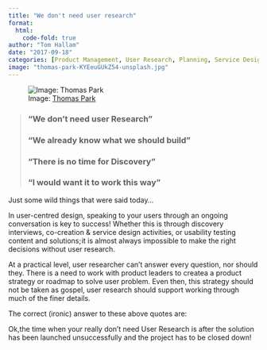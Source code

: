```yaml
---
title: "We don't need user research"
format:
  html:
    code-fold: true
author: "Tom Hallam"
date: "2017-09-18"
categories: [Product Management, User Research, Planning, Service Design]
image: "thomas-park-KYEeuGUkZ54-unsplash.jpg"
---
```


![Image: [Thomas Park](https://unsplash.com/photos/KYEeuGUkZ54){.external target="_blank"}](thomas-park-KYEeuGUkZ54-unsplash.jpg)

>### "We don't need user Research"
>### "We already know what we should build"
>### "There is no time for Discovery"
>### "I would want it to work this way"


Just some wild things that were said today...

In user-centred design, speaking to your users through an ongoing conversation is key to success! Whether this is through discovery interviews, co-creation & service design activities, or usability testing content and solutions; it is almost always impossible to make the right decisions without user research.

At a practical level, user researcher can't answer every question, nor should they. There is a need to work with product leaders to createa a product strategy or roadmap to solve user problem. Even then, this strategy should not be taken as gospel, user research should support working through much of the finer details.

The correct (ironic) answer to these above quotes are:

Ok,the time when your really don't need User Research is after the solution has been launched unsuccessfully and the project has to be closed down!